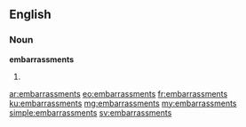 ==English==

===Noun===
'''embarrassments'''

# {{plural of|[[embarrassment]]}}

[[ar:embarrassments]]
[[eo:embarrassments]]
[[fr:embarrassments]]
[[ku:embarrassments]]
[[mg:embarrassments]]
[[my:embarrassments]]
[[simple:embarrassments]]
[[sv:embarrassments]]